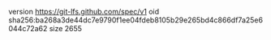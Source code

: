 version https://git-lfs.github.com/spec/v1
oid sha256:ba268a3de44dc7e9790f1ee04fdeb8105b29e265bd4c866df7a25e6044c72a62
size 2655
